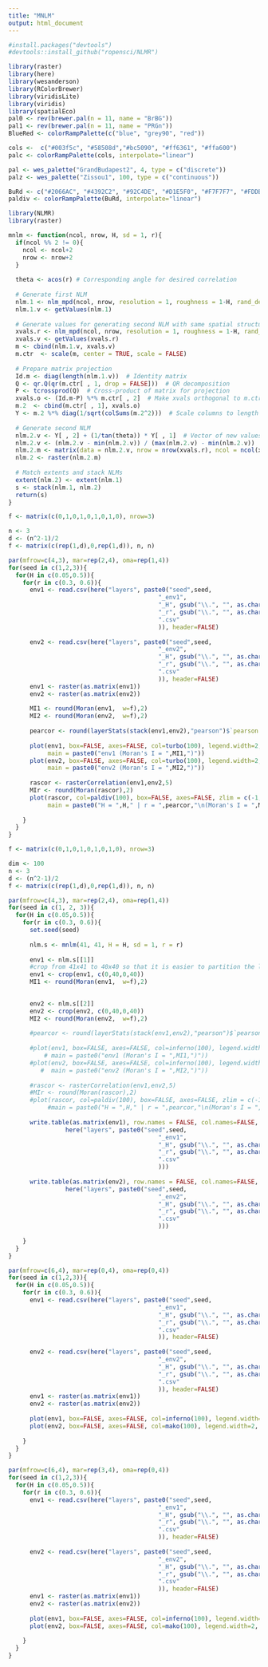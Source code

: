 ```yaml
---
title: "MNLM"
output: html_document
---
```

```r
#install.packages("devtools")
#devtools::install_github("ropensci/NLMR")
```

```r
library(raster)
library(here)
library(wesanderson)
library(RColorBrewer)
library(viridisLite)
library(viridis)
library(spatialEco)
pal0 <- rev(brewer.pal(n = 11, name = "BrBG"))
pal1 <- rev(brewer.pal(n = 11, name = "PRGn"))
BlueRed <- colorRampPalette(c("blue", "grey90", "red")) 

cols <-  c("#003f5c", "#58508d","#bc5090", "#ff6361", "#ffa600")
palc <- colorRampPalette(cols, interpolate="linear")

pal <- wes_palette("GrandBudapest2", 4, type = c("discrete"))
palz <- wes_palette("Zissou1", 100, type = c("continuous"))

BuRd <- c("#2066AC", "#4392C2", "#92C4DE", "#D1E5F0", "#F7F7F7", "#FDDBC6", "#F4A581", "#D5604C", "#B2182B")
paldiv <- colorRampPalette(BuRd, interpolate="linear")
```

```r
library(NLMR)
library(raster)

mnlm <- function(ncol, nrow, H, sd = 1, r){
  if(ncol %% 2 != 0){
    ncol <- ncol+2
    nrow <- nrow+2
  }
  
  theta <- acos(r) # Corresponding angle for desired correlation
  
  # Generate first NLM
  nlm.1 <- nlm_mpd(ncol, nrow, resolution = 1, roughness = 1-H, rand_dev = sd, rescale = TRUE, verbose = TRUE)
  nlm.1.v <- getValues(nlm.1)
  
  # Generate values for generating second NLM with same spatial structure
  xvals.r <- nlm_mpd(ncol, nrow, resolution = 1, roughness = 1-H, rand_dev = sd, rescale = TRUE, verbose = TRUE)
  xvals.v <- getValues(xvals.r)
  m <- cbind(nlm.1.v, xvals.v)
  m.ctr  <- scale(m, center = TRUE, scale = FALSE)   
  
  # Prepare matrix projection
  Id.m <- diag(length(nlm.1.v))  # Identity matrix
  Q <- qr.Q(qr(m.ctr[ , 1, drop = FALSE]))  # QR decomposition
  P <- tcrossprod(Q)  # Cross-product of matrix for projection
  xvals.o <- (Id.m-P) %*% m.ctr[ , 2]  # Make xvals orthogonal to m.ctr
  m.2  <- cbind(m.ctr[ , 1], xvals.o)
  Y <- m.2 %*% diag(1/sqrt(colSums(m.2^2)))  # Scale columns to length 1
  
  # Generate second NLM
  nlm.2.v <- Y[ , 2] + (1/tan(theta)) * Y[ , 1]  # Vector of new values
  nlm.2.v <- (nlm.2.v - min(nlm.2.v)) / (max(nlm.2.v) - min(nlm.2.v))  # Scale new values from 0 to 1
  nlm.2.m <- matrix(data = nlm.2.v, nrow = nrow(xvals.r), ncol = ncol(xvals.r), byrow = TRUE)
  nlm.2 <- raster(nlm.2.m)
  
  # Match extents and stack NLMs
  extent(nlm.2) <- extent(nlm.1)  
  s <- stack(nlm.1, nlm.2)
  return(s)
}
```

```r
f <- matrix(c(0,1,0,1,0,1,0,1,0), nrow=3)

n <- 3
d <- (n^2-1)/2
f <- matrix(c(rep(1,d),0,rep(1,d)), n, n)

par(mfrow=c(4,3), mar=rep(2,4), oma=rep(1,4))
for(seed in c(1,2,3)){
  for(H in c(0.05,0.5)){
    for(r in c(0.3, 0.6)){
      env1 <- read.csv(here("layers", paste0("seed",seed,
                                          "_env1",
                                          "_H", gsub("\\.", "", as.character(H*100)),
                                          "_r", gsub("\\.", "", as.character(r*100)),
                                          ".csv"
                                          )), header=FALSE)
      
      env2 <- read.csv(here("layers", paste0("seed",seed,
                                          "_env2",
                                          "_H", gsub("\\.", "", as.character(H*100)),
                                          "_r", gsub("\\.", "", as.character(r*100)),
                                          ".csv"
                                          )), header=FALSE)
      env1 <- raster(as.matrix(env1))
      env2 <- raster(as.matrix(env2))
    
      MI1 <- round(Moran(env1,  w=f),2)
      MI2 <- round(Moran(env2,  w=f),2)
      
      pearcor <- round(layerStats(stack(env1,env2),"pearson")$`pearson correlation coefficient`,1)[1,2]
      
      plot(env1, box=FALSE, axes=FALSE, col=turbo(100), legend.width=2, 
           main = paste0("env1 (Moran's I = ",MI1,")"))
      plot(env2, box=FALSE, axes=FALSE, col=turbo(100), legend.width=2,
           main = paste0("env2 (Moran's I = ",MI2,")"))
      
      rascor <- rasterCorrelation(env1,env2,5)
      MIr <- round(Moran(rascor),2)
      plot(rascor, col=paldiv(100), box=FALSE, axes=FALSE, zlim = c(-1,1),
           main = paste0("H = ",H," | r = ",pearcor,"\n(Moran's I = ",MIr,")"), legend.width=2)
      
    }
  }
}

```

```r
f <- matrix(c(0,1,0,1,0,1,0,1,0), nrow=3)

dim <- 100
n <- 3
d <- (n^2-1)/2
f <- matrix(c(rep(1,d),0,rep(1,d)), n, n)

par(mfrow=c(4,3), mar=rep(2,4), oma=rep(1,4))
for(seed in c(1, 2, 3)){
  for(H in c(0.05,0.5)){
    for(r in c(0.3, 0.6)){
      set.seed(seed)
      
      nlm.s <- mnlm(41, 41, H = H, sd = 1, r = r)
    
      env1 <- nlm.s[[1]]
      #crop from 41x41 to 40x40 so that it is easier to partition the landscape for grid sampling later
      env1 <- crop(env1, c(0,40,0,40))
      MI1 <- round(Moran(env1,  w=f),2)

      
      env2 <- nlm.s[[2]]
      env2 <- crop(env2, c(0,40,0,40))
      MI2 <- round(Moran(env2,  w=f),2)
      
      #pearcor <- round(layerStats(stack(env1,env2),"pearson")$`pearson correlation coefficient`,1)[1,2]
      
      #plot(env1, box=FALSE, axes=FALSE, col=inferno(100), legend.width=2, 
          # main = paste0("env1 (Moran's I = ",MI1,")"))
      #plot(env2, box=FALSE, axes=FALSE, col=inferno(100), legend.width=2,
         #  main = paste0("env2 (Moran's I = ",MI2,")"))
      
      #rascor <- rasterCorrelation(env1,env2,5)
      #MIr <- round(Moran(rascor),2)
      #plot(rascor, col=paldiv(100), box=FALSE, axes=FALSE, zlim = c(-1,1),
           #main = paste0("H = ",H," | r = ",pearcor,"\n(Moran's I = ",MIr,")"), legend.width=2)
      
      write.table(as.matrix(env1), row.names = FALSE, col.names=FALSE, sep=",",
                here("layers", paste0("seed",seed,
                                          "_env1",
                                          "_H", gsub("\\.", "", as.character(H*100)),
                                          "_r", gsub("\\.", "", as.character(r*100)),
                                          ".csv"
                                          )))
      
      write.table(as.matrix(env2), row.names = FALSE, col.names=FALSE, sep=",",
                here("layers", paste0("seed",seed,
                                          "_env2",
                                          "_H", gsub("\\.", "", as.character(H*100)),
                                          "_r", gsub("\\.", "", as.character(r*100)),
                                          ".csv"
                                          )))
      
    }
  }
}

```

```r

par(mfrow=c(6,4), mar=rep(0,4), oma=rep(0,4))
for(seed in c(1,2,3)){
  for(H in c(0.05,0.5)){
    for(r in c(0.3, 0.6)){
      env1 <- read.csv(here("layers", paste0("seed",seed,
                                          "_env1",
                                          "_H", gsub("\\.", "", as.character(H*100)),
                                          "_r", gsub("\\.", "", as.character(r*100)),
                                          ".csv"
                                          )), header=FALSE)
      
      env2 <- read.csv(here("layers", paste0("seed",seed,
                                          "_env2",
                                          "_H", gsub("\\.", "", as.character(H*100)),
                                          "_r", gsub("\\.", "", as.character(r*100)),
                                          ".csv"
                                          )), header=FALSE)
      env1 <- raster(as.matrix(env1))
      env2 <- raster(as.matrix(env2))
    
      plot(env1, box=FALSE, axes=FALSE, col=inferno(100), legend.width=2, main = "", legend = FALSE)
      plot(env2, box=FALSE, axes=FALSE, col=mako(100), legend.width=2, main = "", legend = FALSE)
      
    }
  }
}

```

```r

par(mfrow=c(6,4), mar=rep(3,4), oma=rep(0,4))
for(seed in c(1,2,3)){
  for(H in c(0.05,0.5)){
    for(r in c(0.3, 0.6)){
      env1 <- read.csv(here("layers", paste0("seed",seed,
                                          "_env1",
                                          "_H", gsub("\\.", "", as.character(H*100)),
                                          "_r", gsub("\\.", "", as.character(r*100)),
                                          ".csv"
                                          )), header=FALSE)
      
      env2 <- read.csv(here("layers", paste0("seed",seed,
                                          "_env2",
                                          "_H", gsub("\\.", "", as.character(H*100)),
                                          "_r", gsub("\\.", "", as.character(r*100)),
                                          ".csv"
                                          )), header=FALSE)
      env1 <- raster(as.matrix(env1))
      env2 <- raster(as.matrix(env2))
    
      plot(env1, box=FALSE, axes=FALSE, col=inferno(100), legend.width=2, main = paste(seed, H, r), legend = FALSE)
      plot(env2, box=FALSE, axes=FALSE, col=mako(100), legend.width=2, main = paste(seed, H, r), legend = FALSE)
      
    }
  }
}

```


